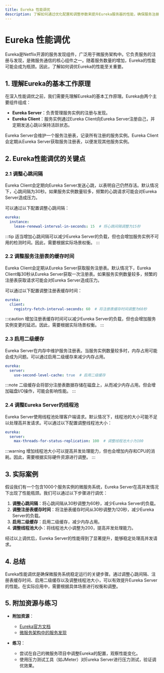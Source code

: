 ```yaml
---
title: Eureka 性能调优
description: 了解如何通过优化配置和调整参数来提升Eureka服务器的性能，确保服务注册与发现的高效运行。
---
```


# Eureka 性能调优

Eureka是Netflix开源的服务发现组件，广泛用于微服务架构中。它负责服务的注册与发现，是微服务通信的核心组件之一。随着服务数量的增加，Eureka的性能可能会成为瓶颈。因此，了解如何调优Eureka的性能至关重要。

## 1. 理解Eureka的基本工作原理

在深入性能调优之前，我们需要先理解Eureka的基本工作原理。Eureka由两个主要组件组成：

- **Eureka Server**：负责管理服务实例的注册与发现。
- **Eureka Client**：服务实例通过Eureka Client向Eureka Server注册自己，并定期发送心跳以保持活跃状态。

Eureka Server会维护一个服务注册表，记录所有注册的服务实例。Eureka Client会定期从Eureka Server获取服务注册表，以便发现其他服务实例。

## 2. Eureka性能调优的关键点

### 2.1 调整心跳间隔

Eureka Client会定期向Eureka Server发送心跳，以表明自己仍然存活。默认情况下，心跳间隔为30秒。如果服务实例数量较多，频繁的心跳请求可能会对Eureka Server造成压力。

可以通过以下配置调整心跳间隔：

```yaml
eureka:
  instance:
    lease-renewal-interval-in-seconds: 15  # 将心跳间隔调整为15秒
```

:::tip
适当增加心跳间隔可以减少Eureka Server的负载，但也会增加服务实例不可用的检测时间。因此，需要根据实际场景权衡。
:::

### 2.2 调整服务注册表的缓存时间

Eureka Client会定期从Eureka Server获取服务注册表。默认情况下，Eureka Client每30秒从Eureka Server获取一次注册表。如果服务实例数量较多，频繁的注册表获取请求可能会对Eureka Server造成压力。

可以通过以下配置调整注册表缓存时间：

```yaml
eureka:
  client:
    registry-fetch-interval-seconds: 60  # 将注册表缓存时间调整为60秒
```

:::caution
增加注册表缓存时间可以减少Eureka Server的负载，但也会增加服务实例变更的延迟。因此，需要根据实际场景权衡。
:::

### 2.3 启用二级缓存

Eureka Server在内存中维护服务注册表。当服务实例数量较多时，内存占用可能会成为问题。可以通过启用二级缓存来减少内存占用。

```yaml
eureka:
  server:
    use-second-level-cache: true  # 启用二级缓存
```

:::note
二级缓存会将部分注册表数据存储在磁盘上，从而减少内存占用。但会增加磁盘I/O操作，可能会影响性能。
:::

### 2.4 调整Eureka Server的线程池

Eureka Server使用线程池处理客户端请求。默认情况下，线程池的大小可能不足以处理高并发请求。可以通过以下配置调整线程池大小：

```yaml
eureka:
  server:
    max-threads-for-status-replication: 100  # 调整线程池大小为100
```

:::warning
增加线程池大小可以提高并发处理能力，但也会增加内存和CPU的消耗。因此，需要根据实际硬件资源进行调整。
:::

## 3. 实际案例

假设我们有一个包含1000个服务实例的微服务系统，Eureka Server在高并发情况下出现了性能瓶颈。我们可以通过以下步骤进行调优：

1. **调整心跳间隔**：将心跳间隔从30秒调整为60秒，减少Eureka Server的负载。
2. **调整注册表缓存时间**：将注册表缓存时间从30秒调整为120秒，减少Eureka Server的负载。
3. **启用二级缓存**：启用二级缓存，减少内存占用。
4. **调整线程池大小**：将线程池大小调整为200，提高并发处理能力。

经过以上调优后，Eureka Server的性能得到了显著提升，能够稳定处理高并发请求。

## 4. 总结

Eureka性能调优是确保微服务系统稳定运行的关键步骤。通过调整心跳间隔、注册表缓存时间、启用二级缓存以及调整线程池大小，可以有效提升Eureka Server的性能。在实际应用中，需要根据具体场景进行权衡和调整。

## 5. 附加资源与练习

- **附加资源**：
  - [Eureka官方文档](https://github.com/Netflix/eureka/wiki)
  - [微服务架构中的服务发现](https://microservices.io/patterns/service-registry.html)

- **练习**：
  - 尝试在自己的微服务项目中调整Eureka的配置，观察性能变化。
  - 使用压力测试工具（如JMeter）对Eureka Server进行压力测试，验证调优效果。
